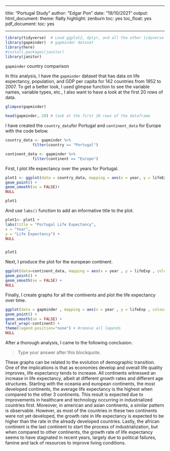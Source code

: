 
---

title: "Portugal Study"
author: "Edgar Pon"
date: "19/10/2021"
output:
  html_document:
    theme: flatly
    highlight: zenburn
    toc: yes
    toc_float: yes
  pdf_document:
    toc: yes
    
---

```r
library(tidyverse)  # Load ggplot2, dplyr, and all the other tidyverse packages
library(gapminder)  # gapminder dataset
library(here)
#install.packages(janitor)
library(janitor)
```
`gapminder` country comparison

In this analysis, I have the `gapminder` dataset that has data on life expectancy, population, and GDP per capita for 142 countries from 1952 to 2007. To get a better look, I used glimpse function to see the variable names, variable types, etc., 
I also want to have a look at the first 20 rows of data.

```r
glimpse(gapminder)

head(gapminder, 20) # look at the first 20 rows of the dataframe

```

I have created the `country_data`for Portugal and `continent_data` for Europe with the code below.

```r
country_data <- gapminder %>% 
            filter(country == "Portugal") 

continent_data <- gapminder %>% 
            filter(continent == "Europe")
```

First, I plot life expectancy over the years for Portugal.

```r
plot1 <- ggplot(data = country_data, mapping = aes(x = year, y = lifeExp))+
geom_point() +
geom_smooth(se = FALSE)+
NULL 

plot1
```

And use `labs()` function to add an informative title to the plot.

```r
plot1<- plot1 +
labs(title = "Portugal Life Expectancy",
x = "Year",
y = "Life Expectancy") +
NULL


plot1
```

Next, I produce the plot for the european continent.

```r
ggplot(data=continent_data, mapping = aes(x = year , y = lifeExp , colour= country, group =country))+
geom_point() + 
geom_smooth(se = FALSE) +
NULL
```

Finally, I create graphs for all the continents and plot the life expectancy over time.

```r
ggplot(data = gapminder , mapping = aes(x = year , y = lifeExp , colour= continent))+
geom_point() + 
geom_smooth(se = FALSE) +
facet_wrap(~continent) +
theme(legend.position="none") + #remove all legends
NULL
```

After a thorough analysis, I came to the following conclusion.

> Type your answer after this blockquote.

These graphs can be related to the evolution of demographic transition. One of the implications is that as economies develop and overall life quality improves, life expectancy tends to increase. All continents witnessed an increase in life expectancy, albeit at different growth rates and different age structures. Starting with the oceania and european continents, the most developed continents, the average life expectancy is the highest when compared to the other 3 continents. This result is expected due to improvements in healthcare and technology occurring in industrialized countries first. Moreover, in american and asian continents, a similar pattern is observable. However, as most of the countries in these two continents were not yet developed, the growth rate in life expectancy is expected to be higher than the rate in the already developed countries. Lastly, the african continent is the last continent to start the process of industrialization, but when compared to other continents, the growth rate of life expectancy seems to have stagnated in recent years, largely due to political failures, famine and lack of resources to improve living conditions. 
